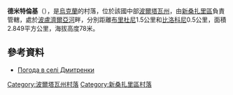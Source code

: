 {{coord|49|25|59|N|34|17|58|E|scale:100000_region:UA|display=title}}

'''德米特倫基'''（{{lang-uk|Дмитренки}}），是[[烏克蘭|烏克蘭]]的村落，位於該國中部[[波爾塔瓦州|波爾塔瓦州]]，由[[新桑扎里區|新桑扎里區]]負責管轄，處於[[波盧濟爾亞河|波盧濟爾亞河]]畔，分別距離[[布里杜尼|布里杜尼]]1.5公里和[[比洛科尼_(新桑扎里區)|比洛科尼]]0.5公里，面積2.849平方公里，海拔高度78米。

==參考資料==
* [http://weather.in.ua/ua/poltavskaja/6834 Погода в селі Дмитренки] {{Wayback|url=http://weather.in.ua/ua/poltavskaja/6834 |date=20111219201032 }}

{{DEFAULTSORT:Дмитренки}}
[[Category:波爾塔瓦州村落|Category:波爾塔瓦州村落]]
[[Category:新桑扎里區村落|Category:新桑扎里區村落]]


{{Poltava-geo-stub}}